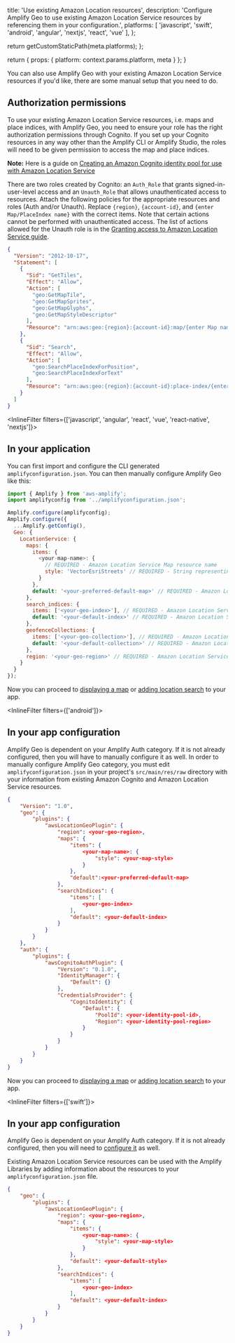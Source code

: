 
  title: 'Use existing Amazon Location resources',
  description: 'Configure Amplify Geo to use existing Amazon Location Service resources by referencing them in your configuration.',
  platforms: [
    'javascript',
    'swift',
    'android',
    'angular',
    'nextjs',
    'react',
    'vue'
  ],
};

  return getCustomStaticPath(meta.platforms);
};

  return {
    props: {
      platform: context.params.platform,
      meta
    }
  };
}

You can also use Amplify Geo with your existing Amazon Location Service resources if you'd like, there are some manual setup that you need to do.

## Authorization permissions

To use your existing Amazon Location Service resources, i.e. maps and place indices, with Amplify Geo, you need to ensure your role has the right authorization permissions through Cognito. If you set up your Cognito resources in any way other than the Amplify CLI or Amplify Studio, the roles will need to be given permission to access the map and place indices.

**Note:** Here is a guide on [Creating an Amazon Cognito identity pool for use with Amazon Location Service](https://docs.aws.amazon.com/location/latest/developerguide/authenticating-using-cognito.html)

There are two roles created by Cognito: an `Auth_Role` that grants signed-in-user-level access and an `Unauth_Role` that allows unauthenticated access to resources. Attach the following policies for the appropriate resources and roles (Auth and/or Unauth). Replace `{region}`, `{account-id}`, and `{enter Map/PlaceIndex name}` with the correct items. Note that certain actions cannot be performed with unauthenticated access. The list of actions allowed for the Unauth role is in the [Granting access to Amazon Location Service guide](https://docs.aws.amazon.com/location/latest/developerguide/how-to-access.html).

```json
{
  "Version": "2012-10-17",
  "Statement": [
    {
      "Sid": "GetTiles",
      "Effect": "Allow",
      "Action": [
        "geo:GetMapTile",
        "geo:GetMapSprites",
        "geo:GetMapGlyphs",
        "geo:GetMapStyleDescriptor"
      ],
      "Resource": "arn:aws:geo:{region}:{account-id}:map/{enter Map name}"
    },
    {
      "Sid": "Search",
      "Effect": "Allow",
      "Action": [
        "geo:SearchPlaceIndexForPosition",
        "geo:SearchPlaceIndexForText"
      ],
      "Resource": "arn:aws:geo:{region}:{account-id}:place-index/{enter PlaceIndex name}"
    }
  ]
}
```

<InlineFilter filters={['javascript', 'angular', 'react', 'vue', 'react-native', 'nextjs']}>
## In your application

You can first import and configure the CLI generated `amplifyconfiguration.json`. You can then manually configure Amplify Geo like this:

```js
import { Amplify } from 'aws-amplify';
import amplifyconfig from '../amplifyconfiguration.json';

Amplify.configure(amplifyconfig);
Amplify.configure({
  ...Amplify.getConfig(),
  Geo: {
    LocationService: {
      maps: {
        items: {
          <your-map-name>: {
            // REQUIRED - Amazon Location Service Map resource name
            style: 'VectorEsriStreets' // REQUIRED - String representing the style of map resource
          }
        },
        default: '<your-preferred-default-map>' // REQUIRED - Amazon Location Service Map resource name to set as default
      },
      search_indices: {
        items: ['<your-geo-index>'], // REQUIRED - Amazon Location Service Place Index name
        default: '<your-default-index>' // REQUIRED - Amazon Location Service Place Index name to set as default
      },
      geofenceCollections: {
        items: ['<your-geo-collection>'], // REQUIRED - Amazon Location Service Geofence Collection name
        default: '<your-default-collection>' // REQUIRED - Amazon Location Service Geofence Collection name to set as default
      },
      region: '<your-geo-region>' // REQUIRED - Amazon Location Service Region
    }
  }
});
```

Now you can proceed to [displaying a map](/[platform]/build-a-backend/add-aws-services/geo/maps/) or [adding location search](/[platform]/build-a-backend/add-aws-services/geo/location-search/) to your app.
</InlineFilter>


<InlineFilter filters={['android']}>
## In your app configuration

Amplify Geo is dependent on your Amplify Auth category. If it is not already configured, then you will have to manually configure it as well. In order to manually configure Amplify Geo category, you must edit `amplifyconfiguration.json` in your project's `src/main/res/raw` directory with your information from existing Amazon Cognito and Amazon Location Service resources.

```json
{
    "Version": "1.0",
    "geo": {
        "plugins": {
            "awsLocationGeoPlugin": {
                "region": <your-geo-region>,
                "maps": {
                    "items": {
                        <your-map-name>: {
                            "style": <your-map-style>
                        }
                    },
                    "default":<your-preferred-default-map>
                },
                "searchIndices": {
                    "items": [
                        <your-geo-index>
                    ],
                    "default": <your-default-index>
                }
            }
        }
    },
    "auth": {
        "plugins": {
            "awsCognitoAuthPlugin": {
                "Version": "0.1.0",
                "IdentityManager": {
                    "Default": {}
                },
                "CredentialsProvider": {
                    "CognitoIdentity": {
                        "Default": {
                            "PoolId": <your-identity-pool-id>,
                            "Region": <your-identity-pool-region>
                        }
                    }
                }
            }
        }
    }
}
```

Now you can proceed to [displaying a map](/gen1/[platform]/build-a-backend/more-features/geo/maps/) or [adding location search](/gen1/[platform]/build-a-backend/more-features/geo/location-search/) to your app.
</InlineFilter>


<InlineFilter filters={['swift']}>
## In your app configuration

Amplify Geo is dependent on your Amplify Auth category. If it is not already configured, then you will need to [configure it](/gen1/[platform]/build-a-backend/auth/existing-resources) as well.

Existing Amazon Location Service resources can be used with the Amplify Libraries by adding information about the resources to your `amplifyconfiguration.json` file.

```json
{
    "geo": {
        "plugins": {
            "awsLocationGeoPlugin": {
                "region": <your-geo-region>,
                "maps": {
                    "items": {
                        <your-map-name>: {
                            "style": <your-map-style>
                        }
                    },
                    "default": <your-default-style>
                },
                "searchIndices": {
                    "items": [
                        <your-geo-index>
                    ],
                    "default": <your-default-index>
                }
            }
        }
    }
}
```
</InlineFilter>
